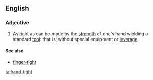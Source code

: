 ==English==

===Adjective===
{{en-adj|pos=[[hand]]-[[tight]]|-}}

# As tight as can be made by the [[strength]] of one's hand wielding a standard [[tool]]: that is, without special equipment or [[leverage]].

====See also====
* [[finger-tight]]

[[ta:hand-tight]]